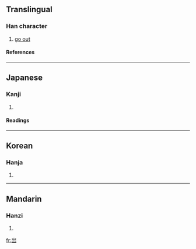 {{see|出}} 
==Translingual==
===Han character===
{{Han char|rn=46|rad=山|as=03|sn=6|four=|canj=山山 (UU), XXX山山 (XXXUU)}}
# [[go out]]
====References====
{{Han ref|kx=0307.271|dj=0607.230|hdz=10761.100|uh=5C80|ud=23680}}
----
==Japanese==
===Kanji===
{{ja-kanji|grade=|rs=山03}}
# {{defn|Japanese}} 
====Readings====
{{ja-readings|on=[[しゅつ]] (shutsu), [[すい]] (sui)|kun=[[でる]] (deru), [[だす]] (dasu)}}
----
==Korean==
===Hanja===
{{ko-hanja|hangeul=[[출]], [[추]]|rv=chul, chu|mr=ch'ul, ch'u}}
# {{defn|Korean}}
----
==Mandarin==
===Hanzi===
{{cmn-hanzi|pin=[[chū]] ([[chu1]]), [[kǎi]] ([[kai3]])|wg=[[ch'u]]<sup>1</sup>, [[k'ai]]<sup>3</sup>}}
# {{defn|Mandarin}}

[[fr:岀]]